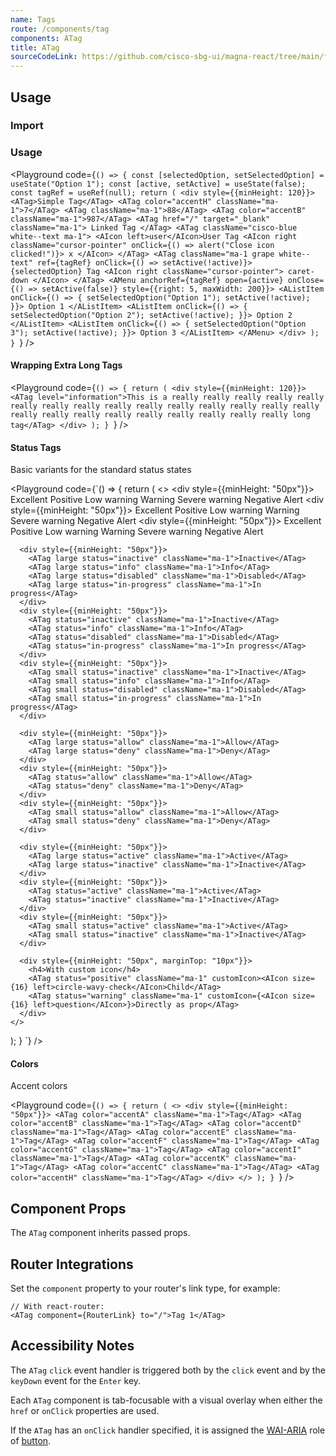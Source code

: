 ```yaml
---
name: Tags
route: /components/tag
components: ATag
title: ATag
sourceCodeLink: https://github.com/cisco-sbg-ui/magna-react/tree/main/framework/components/ATag
---
```


## Usage

### Import

<ComponentImport components="ATag" />

### Usage

<Playground
  code={`() => {
  const [selectedOption, setSelectedOption] = useState("Option 1");
  const [active, setActive] = useState(false);
  const tagRef = useRef(null);
  return (
    <div style={{minHeight: 120}}>
      <ATag>Simple Tag</ATag>
      <ATag color="accentH" className="ma-1">7</ATag>
      <ATag className="ma-1">88</ATag>
      <ATag color="accentB" className="ma-1">987</ATag>
      <ATag href="/" target="_blank" className="ma-1">
        Linked Tag
      </ATag>
      <ATag className="cisco-blue white--text ma-1">
        <AIcon left>user</AIcon>User Tag
        <AIcon
          right
          className="cursor-pointer"
          onClick={() => alert("Close icon clicked!")}>
          x
        </AIcon>
      </ATag>
      <ATag
        className="ma-1 grape white--text"
        ref={tagRef}
        onClick={() => setActive(!active)}>
        {selectedOption} Tag
        <AIcon right className="cursor-pointer">
          caret-down
        </AIcon>
      </ATag>
      <AMenu
        anchorRef={tagRef}
        open={active}
        onClose={() => setActive(false)}
        style={{right: 5, maxWidth: 200}}>
        <AListItem
          onClick={() => {
            setSelectedOption("Option 1");
            setActive(!active);
          }}>
          Option 1
        </AListItem>
        <AListItem
          onClick={() => {
            setSelectedOption("Option 2");
            setActive(!active);
          }}>
          Option 2
        </AListItem>
        <AListItem
          onClick={() => {
            setSelectedOption("Option 3");
            setActive(!active);
          }}>
          Option 3
        </AListItem>
      </AMenu>
    </div>
);
}
`}
/>

#### Wrapping Extra Long Tags

<Playground
  code={`() => {
  return (
    <div style={{minHeight: 120}}>
      <ATag level="information">This is a really really really really really really really really really really really really really really really really really really really really really really really really long tag</ATag>
    </div>
  );
}
`}
/>

#### Status Tags

Basic variants for the standard status states

<Playground
  code={`() => {
  return (
    <>
      <div style={{minHeight: "50px"}}>
        <ATag large status="excellent" className="ma-1">Excellent</ATag>
        <ATag large status="positive" className="ma-1">Positive</ATag>
        <ATag large status="low-warning" className="ma-1">Low warning</ATag>
        <ATag large status="warning" className="ma-1">Warning</ATag>
        <ATag large status="severe-warning" className="ma-1">Severe warning</ATag>
        <ATag large status="negative" className="ma-1">Negative</ATag>
        <ATag large status="alert" className="ma-1">Alert</ATag>
      </div>
      <div style={{minHeight: "50px"}}>
        <ATag status="excellent" className="ma-1">Excellent</ATag>
        <ATag status="positive" className="ma-1">Positive</ATag>
        <ATag status="low-warning" className="ma-1">Low warning</ATag>
        <ATag status="warning" className="ma-1">Warning</ATag>
        <ATag status="severe-warning" className="ma-1">Severe warning</ATag>
        <ATag status="negative" className="ma-1">Negative</ATag>
        <ATag status="alert" className="ma-1">Alert</ATag>
      </div>
      <div style={{minHeight: "50px"}}>
        <ATag small status="excellent" className="ma-1">Excellent</ATag>
        <ATag small status="positive" className="ma-1">Positive</ATag>
        <ATag small status="low-warning" className="ma-1">Low warning</ATag>
        <ATag small status="warning" className="ma-1">Warning</ATag>
        <ATag small status="severe-warning" className="ma-1">Severe warning</ATag>
        <ATag small status="negative" className="ma-1">Negative</ATag>
        <ATag small status="alert" className="ma-1">Alert</ATag>
      </div>

      <div style={{minHeight: "50px"}}>
        <ATag large status="inactive" className="ma-1">Inactive</ATag>
        <ATag large status="info" className="ma-1">Info</ATag>
        <ATag large status="disabled" className="ma-1">Disabled</ATag>
        <ATag large status="in-progress" className="ma-1">In progress</ATag>
      </div>
      <div style={{minHeight: "50px"}}>
        <ATag status="inactive" className="ma-1">Inactive</ATag>
        <ATag status="info" className="ma-1">Info</ATag>
        <ATag status="disabled" className="ma-1">Disabled</ATag>
        <ATag status="in-progress" className="ma-1">In progress</ATag>
      </div>
      <div style={{minHeight: "50px"}}>
        <ATag small status="inactive" className="ma-1">Inactive</ATag>
        <ATag small status="info" className="ma-1">Info</ATag>
        <ATag small status="disabled" className="ma-1">Disabled</ATag>
        <ATag small status="in-progress" className="ma-1">In progress</ATag>
      </div>

      <div style={{minHeight: "50px"}}>
        <ATag large status="allow" className="ma-1">Allow</ATag>
        <ATag large status="deny" className="ma-1">Deny</ATag>
      </div>
      <div style={{minHeight: "50px"}}>
        <ATag status="allow" className="ma-1">Allow</ATag>
        <ATag status="deny" className="ma-1">Deny</ATag>
      </div>
      <div style={{minHeight: "50px"}}>
        <ATag small status="allow" className="ma-1">Allow</ATag>
        <ATag small status="deny" className="ma-1">Deny</ATag>
      </div>

      <div style={{minHeight: "50px"}}>
        <ATag large status="active" className="ma-1">Active</ATag>
        <ATag large status="inactive" className="ma-1">Inactive</ATag>
      </div>
      <div style={{minHeight: "50px"}}>
        <ATag status="active" className="ma-1">Active</ATag>
        <ATag status="inactive" className="ma-1">Inactive</ATag>
      </div>
      <div style={{minHeight: "50px"}}>
        <ATag small status="active" className="ma-1">Active</ATag>
        <ATag small status="inactive" className="ma-1">Inactive</ATag>
      </div>

      <div style={{minHeight: "50px", marginTop: "10px"}}>
        <h4>With custom icon</h4>
        <ATag status="positive" className="ma-1" customIcon><AIcon size={16} left>circle-wavy-check</AIcon>Child</ATag>
        <ATag status="warning" className="ma-1" customIcon={<AIcon size={16} left>question</AIcon>}>Directly as prop</ATag>
      </div>
    </>

);
}
`}
/>

#### Colors

Accent colors

<Playground
  code={`() => {
  return (
    <>
      <div style={{minHeight: "50px"}}>
        <ATag color="accentA" className="ma-1">Tag</ATag>
        <ATag color="accentB" className="ma-1">Tag</ATag>
        <ATag color="accentD" className="ma-1">Tag</ATag>
        <ATag color="accentE" className="ma-1">Tag</ATag>
        <ATag color="accentF" className="ma-1">Tag</ATag>
        <ATag color="accentG" className="ma-1">Tag</ATag>
        <ATag color="accentI" className="ma-1">Tag</ATag>
        <ATag color="accentK" className="ma-1">Tag</ATag>
        <ATag color="accentC" className="ma-1">Tag</ATag>
        <ATag color="accentH" className="ma-1">Tag</ATag>
      </div>
    </>
);
}
`}
/>

## Component Props

The `ATag` component inherits passed props.

<Props of="ATag" />

## Router Integrations

Set the `component` property to your router's link type, for example:

```
// With react-router:
<ATag component={RouterLink} to="/">Tag 1</ATag>
```

## Accessibility Notes

The `ATag` `click` event handler is triggered both by the `click` event and by the `keyDown` event for the `Enter` key.

Each `ATag` component is tab-focusable with a visual overlay when either the `href` or `onClick` properties are used.

If the `ATag` has an `onClick` handler specified, it is assigned the [WAI-ARIA](https://www.w3.org/WAI/standards-guidelines/aria/) role of [button](https://www.w3.org/TR/wai-aria/#button).
